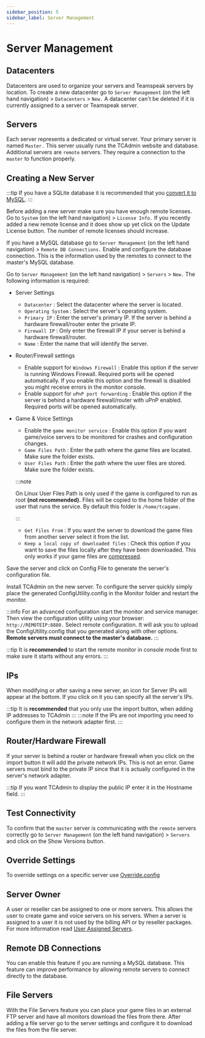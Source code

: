 ```yaml
---
sidebar_position: 5
sidebar_label: Server Management
---
```


# Server Management

## Datacenters

Datacenters are used to organize your servers and Teamspeak servers by location. To create a new datacenter go to `Server Management` (on the left hand navigation) > `Datacenters` > `New.` A datacenter can't be deleted if it is currently assigned to a server or Teamspeak server.

## Servers

Each server represents a dedicated or virtual server. Your primary server is named `Master.` This server usually runs the TCAdmin website and database. Additional servers are `remote` servers. They require a connection to the `master` to function properly.

## Creating a New Server
:::tip
If you have a SQLite database it is recommended that you [convert it to MySQL](/database/convert-sqlite-to-mysql).
:::

Before adding a new server make sure you have enough remote licenses. Go to `System` (on the left hand navigation) > `License Info.` If you recently added a new remote license and it does show up yet click on the Update License button. The number of remote licenses should increase.

If you have a MySQL database go to `Server Management` (on the left hand navigation) > `Remote DB Connections.` Enable and configure the database connection. This is the information used by the remotes to connect to the master's MySQL database.

Go to `Server Management` (on the left hand navigation) > `Servers` > `New.` The following information is required:

- Server Settings
  - `Datacenter` : Select the datacenter where the server is located.
  - `Operating System` : Select the server's operating system.
  - `Primary IP` : Enter the server's primary IP. If the server is behind a hardware firewall/router enter the private IP.
  - `Firewall IP` : Only enter the firewall IP if your server is behind a hardware firewall/router.
  - `Name` : Enter the name that will identify the server.

- Router/Firewall settings
  - Enable support for `Windows Firewall` : Enable this option if the server is running Windows Firewall. Required ports will be opened automatically. If you enable this option and the firewall is disabled you might receive errors in the monitor console.
  - Enable support for `uPnP port forwarding` : Enable this option if the server is behind a hardware firewall/router with uPnP enabled. Required ports will be opened automatically.

- Game & Voice Settings
  - Enable the `game monitor service` : Enable this option if you want game/voice servers to be monitored for crashes and configuration changes.
  - `Game Files Path` : Enter the path where the game files are located. Make sure the folder exists.
  - `User Files Path` : Enter the path where the user files are stored. Make sure the folder exists.

  :::note

   On Linux User Files Path is only used if the game is configured to run as root **(not recommended).** Files will be copied to the home folder of the user that runs the service. By default this folder is `/home/tcagame.`

  :::

  - `Get Files From` : If you want the server to download the game files from another server select it from the list.
  - `Keep a local copy of downloaded files` : Check this option if you want to save the files locally after they have been downloaded. This only works if your game files are [compressed](/misc/compression).

Save the server and click on Config File to generate the server's configuration file.

Install TCAdmin on the new server. To configure the server quickly simply place the generated ConfigUtility.config in the Monitor folder and restart the monitor.

:::info 
For an advanced configuration start the monitor and service manager. Then view the configuration utility using your browser: `http://REMOTEIP:8880.` Select remote configuration. It will ask you to upload the ConfigUtility.config that you generated along with other options. **Remote servers must connect to the master's database.**
:::

:::tip
It is **recommended** to start the remote monitor in console mode first to make sure it starts without any errors.
:::

## IPs

When modifying or after saving a new server, an icon for Server IPs will appear at the bottom. If you click on it you can specify all the server's IPs.

:::tip 
 It is **recommended** that you only use the import button, when adding IP addresses to TCAdmin
:::
:::note
If the IPs are not importing you need to configure them in the network adapter first.
:::

## Router/Hardware Firewall

If your server is behind a router or hardware firewall when you click on the import button it will add the private network IPs. This is not an error. Game servers must bind to the private IP since that it is actually configured in the server's network adapter.

:::tip
If you want TCAdmin to display the public IP enter it in the Hostname field.
:::

## Test Connectivity

To confirm that the `master` server is communicating with the `remote` servers correctly go to `Server Management` (on the left hand navigation) > `Servers` and click on the Show Versions button.

## Override Settings

To override settings on a specific server use [Override.config](/misc/override-config)

## Server Owner

A user or reseller can be assigned to one or more servers. This allows the user to create game and voice servers on his servers. When a server is assigned to a user it is not used by the billing API or by reseller packages. For more information read [User Assigned Servers](/misc/user-assigned-servers).

## Remote DB Connections

You can enable this feature if you are running a MySQL database. This feature can improve performance by allowing remote servers to connect directly to the database.

## File Servers

With the File Servers feature you can place your game files in an external FTP server and have all monitors download the files from there. After adding a file server go to the server settings and configure it to download the files from the file server.